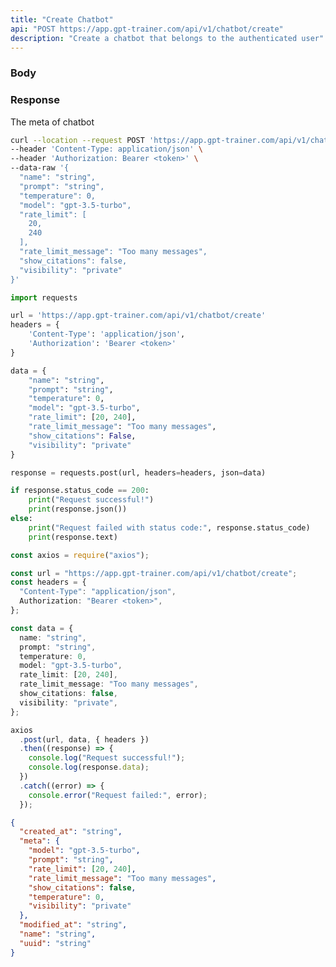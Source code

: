 ```yaml
---
title: "Create Chatbot"
api: "POST https://app.gpt-trainer.com/api/v1/chatbot/create"
description: "Create a chatbot that belongs to the authenticated user"
---
```


### Body

<ParamField body="name" type="string" required />
<ParamField body="prompt" type="string" />
<ParamField body="temperature" type="float" />
<ParamField body="model" type="select" />
<ParamField body="visibility" type="string" />
<ParamField body="rate_limit" type="[number, number]" />
<ParamField body="rate_limit_message" type="string" />
<ParamField body="show_citations" type="boolean" />

### Response

<ResponseField name="created_at" type="string" />
<ResponseField name="meta" type="object">
  The meta of chatbot
  <Expandable title="Chatbot meta">
    <ResponseField name="model" type="string" />
    <ResponseField name="prompt" type="string" />
    <ResponseField name="rate_limit" type="[number, number]" />
    <ResponseField name="rate_limit_message" type="string" />
    <ResponseField name="show_citation" type="boolean" />
    <ResponseField name="temperature" type="number" />
    <ResponseField name="visibility" type="string" />
  </Expandable>
</ResponseField>

<ResponseField name="modified_at" type="string" />
<ResponseField name="name" type="string" />
<ResponseField name="uuid" type="string" />

<RequestExample>

```bash Curl
curl --location --request POST 'https://app.gpt-trainer.com/api/v1/chatbot/create' \
--header 'Content-Type: application/json' \
--header 'Authorization: Bearer <token>' \
--data-raw '{
  "name": "string",
  "prompt": "string",
  "temperature": 0,
  "model": "gpt-3.5-turbo",
  "rate_limit": [
    20,
    240
  ],
  "rate_limit_message": "Too many messages",
  "show_citations": false,
  "visibility": "private"
}'
```

```py Python
import requests

url = 'https://app.gpt-trainer.com/api/v1/chatbot/create'
headers = {
    'Content-Type': 'application/json',
    'Authorization': 'Bearer <token>'
}

data = {
    "name": "string",
    "prompt": "string",
    "temperature": 0,
    "model": "gpt-3.5-turbo",
    "rate_limit": [20, 240],
    "rate_limit_message": "Too many messages",
    "show_citations": False,
    "visibility": "private"
}

response = requests.post(url, headers=headers, json=data)

if response.status_code == 200:
    print("Request successful!")
    print(response.json())
else:
    print("Request failed with status code:", response.status_code)
    print(response.text)
```

```ts JavaScript
const axios = require("axios");

const url = "https://app.gpt-trainer.com/api/v1/chatbot/create";
const headers = {
  "Content-Type": "application/json",
  Authorization: "Bearer <token>",
};

const data = {
  name: "string",
  prompt: "string",
  temperature: 0,
  model: "gpt-3.5-turbo",
  rate_limit: [20, 240],
  rate_limit_message: "Too many messages",
  show_citations: false,
  visibility: "private",
};

axios
  .post(url, data, { headers })
  .then((response) => {
    console.log("Request successful!");
    console.log(response.data);
  })
  .catch((error) => {
    console.error("Request failed:", error);
  });
```

</RequestExample>

<ResponseExample>

```json Response
{
  "created_at": "string",
  "meta": {
    "model": "gpt-3.5-turbo",
    "prompt": "string",
    "rate_limit": [20, 240],
    "rate_limit_message": "Too many messages",
    "show_citations": false,
    "temperature": 0,
    "visibility": "private"
  },
  "modified_at": "string",
  "name": "string",
  "uuid": "string"
}
```

</ResponseExample>

